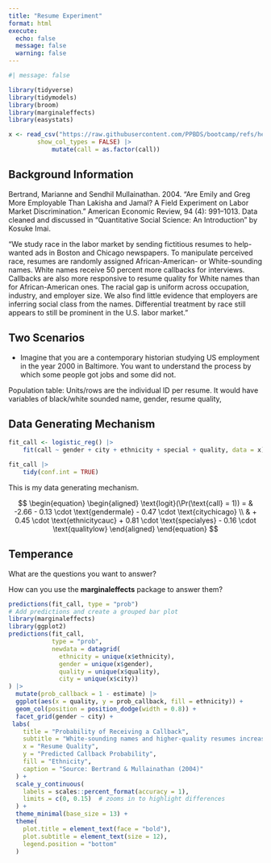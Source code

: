 ```yaml
---
title: "Resume Experiment"
format: html
execute: 
  echo: false
  message: false
  warning: false
---
```



```r
#| message: false

library(tidyverse)
library(tidymodels)
library(broom)
library(marginaleffects)
library(easystats)

x <- read_csv("https://raw.githubusercontent.com/PPBDS/bootcamp/refs/heads/master/_internal/data/resume.csv",
        show_col_types = FALSE) |> 
            mutate(call = as.factor(call))
```

## Background Information

Bertrand, Marianne and Sendhil Mullainathan. 2004. "Are Emily and Greg More Employable Than Lakisha and Jamal? A Field Experiment on Labor Market Discrimination." American Economic Review, 94 (4): 991–1013. Data cleaned and discussed in "Quantitative Social Science: An Introduction" by Kosuke Imai.

"We study race in the labor market by sending fictitious resumes to help-wanted ads in Boston and Chicago newspapers. To manipulate perceived race, resumes are randomly assigned African-American- or White-sounding names. White names receive 50 percent more callbacks for interviews. Callbacks are also more responsive to resume quality for White names than for African-American ones. The racial gap is uniform across occupation, industry, and employer size. We also find little evidence that employers are inferring social class from the names. Differential treatment by race still appears to still be prominent in the U.S. labor market."


## Two Scenarios

* Imagine that you are a contemporary historian studying US employment in the year 2000 in Baltimore. You want to understand the process by which some people got jobs and some did not.

Population table: Units/rows are the individual ID per resume. It would have variables of black/white sounded name, gender, resume quality, 


## Data Generating Mechanism

```r
fit_call <- logistic_reg() |> 
    fit(call ~ gender + city + ethnicity + special + quality, data = x) 
```


```r
fit_call |> 
    tidy(conf.int = TRUE)
```

This is my data generating mechanism. 

$$
\begin{equation}
\begin{aligned}
\text{logit}(\Pr(\text{call} = 1)) = 
& -2.66 
- 0.13 \cdot \text{gendermale} 
- 0.47 \cdot \text{citychicago} \\
& + 0.45 \cdot \text{ethnicitycauc} 
+ 0.81 \cdot \text{specialyes} 
- 0.16 \cdot \text{qualitylow}
\end{aligned}
\end{equation}
$$

## Temperance

What are the questions you want to answer?

How can you use the **marginaleffects** package to answer them?

```r
predictions(fit_call, type = "prob")
# Add predictions and create a grouped bar plot
library(marginaleffects)
library(ggplot2)
predictions(fit_call,
            type = "prob",
            newdata = datagrid(
              ethnicity = unique(x$ethnicity),
              gender = unique(x$gender),
              quality = unique(x$quality),
              city = unique(x$city))
) |>
  mutate(prob_callback = 1 - estimate) |>
  ggplot(aes(x = quality, y = prob_callback, fill = ethnicity)) +
  geom_col(position = position_dodge(width = 0.8)) +
  facet_grid(gender ~ city) +
 labs(
    title = "Probability of Receiving a Callback",
    subtitle = "White-sounding names and higher-quality resumes increase the chance of a callback",
    x = "Resume Quality",
    y = "Predicted Callback Probability",
    fill = "Ethnicity",
    caption = "Source: Bertrand & Mullainathan (2004)"
  ) +
  scale_y_continuous(
    labels = scales::percent_format(accuracy = 1),
    limits = c(0, 0.15)  # zooms in to highlight differences
  ) +
  theme_minimal(base_size = 13) +
  theme(
    plot.title = element_text(face = "bold"),
    plot.subtitle = element_text(size = 12),
    legend.position = "bottom"
  )
```